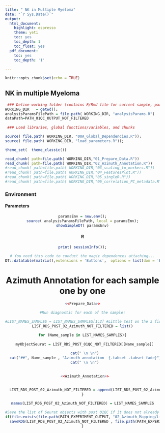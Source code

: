 ```yaml
---
title: " NK in Multiple Myeloma"
date: "`r Sys.Date()`"
output:
  html_document:
    highlight: espresso
    theme: yeti
    toc: yes
    toc_depth: 1
    toc_float: yes
  pdf_document:
    toc: yes
    toc_depth: '1'
  
---
```





```r
knitr::opts_chunk$set(echo = TRUE)
```

## NK in multiple Myeloma



```r

 ### Define working folder (contains R/Rmd file for current sample, parent contains global project files)
WORKING_DIR   = getwd();
analysisParamsFilePath = file.path( WORKING_DIR, "analysisParams.R")
dataPath=PATH_01QC_OUTPUT_NOT_FILTERED
 
 ### Load libraries, global functions/variables, and chunks


```                                                                                                                                                                                                                                                                                                                                                                                                                                                                                                                                                                                                           


[//]: # "Load the various chunks in the various files"
```r
source( file.path( WORKING_DIR, "00A_Global_Dependencies.R"));
source( file.path( WORKING_DIR, "load_parameters.R"));

theme_set(  theme_classic())

read_chunk( path=file.path( WORKING_DIR,"01_Prepare_Data.R"))
read_chunk( path=file.path( WORKING_DIR,"02_Azimuth_Annotation.R"))
#read_chunk( path=file.path( WORKING_DIR,"03_scaling_to_markers.R"))
#read_chunk( path=file.path( WORKING_DIR,"04_FeaturesPlot.R"))
#read_chunk( path=file.path( WORKING_DIR,"05_singleR.R"))
#read_chunk( path=file.path( WORKING_DIR,"06_correlation_PC_metadata.R"))

```




### Environment  {.tabset}

#### Parameters 

<center>
```r
paramsEnv = new.env();
source( analysisParamsFilePath, local = paramsEnv);
showSimpleDT( paramsEnv)
```

#### R

```r
print( sessionInfo());
```

```r
# You need this code to conduct the magic dependences attaching...
DT::datatable(matrix(),extensions = 'Buttons',  options = list(dom = 'Blfrtip', buttons = c('excel', "csv")))
```


# Azimuth Annotation for each sample one by  one {.tabset .tabset-fade}


```r
<<Prepare_Data>>
```


```r

#Run diagnostic for each of the sample:

#LIST_NAMES_SAMPLES = LIST_NAMES_SAMPLES[1:2] #Little test on the 3 first objects
LIST_RDS_POST_02_Azimuth_NOT_FILTERED = list()

for (Name_sample in LIST_NAMES_SAMPLES){
  
  myObjectSeurat = LIST_RDS_POST_01QC_NOT_FILTERED[[Name_sample]]
  
  cat(" \n \n")
  cat("##", Name_sample , "Azimuth annotation  {.tabset .tabset-fade}")
  cat(" \n \n")
  
  
  <<Azimuth_Annotation>>
  
  
  LIST_RDS_POST_02_Azimuth_NOT_FILTERED = append(LIST_RDS_POST_02_Azimuth_NOT_FILTERED, myObjectSeurat )
}

names(LIST_RDS_POST_02_Azimuth_NOT_FILTERED) = LIST_NAMES_SAMPLES

#Save the list of Seurat objects with post 01QC if it does not already exist
if(file.exists(file.path(PATH_EXPERIMENT_OUTPUT, "02_Azimuth_Mapping/List_Seurat_Objects_Post_02_Azimuth.rds")) == FALSE){
  saveRDS(LIST_RDS_POST_02_Azimuth_NOT_FILTERED , file.path(PATH_EXPERIMENT_OUTPUT,"02_Azimuth_Mapping/List_Seurat_Objects_Post_02_Azimuth.rds"))
}


```





